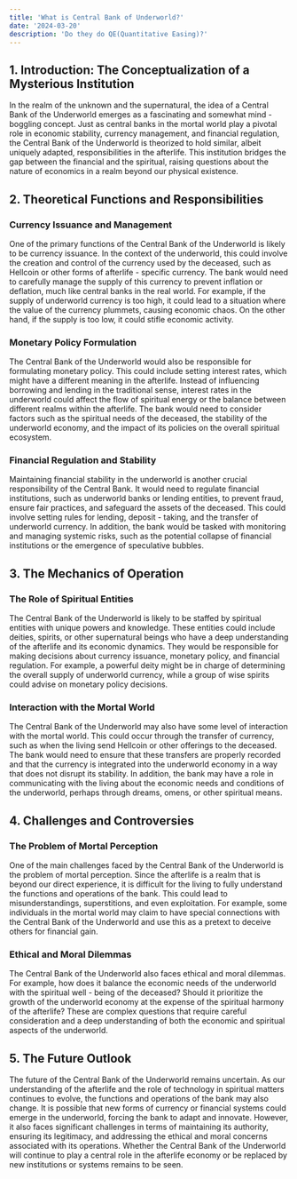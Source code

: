 ```yaml
---
title: 'What is Central Bank of Underworld?'
date: '2024-03-20'
description: 'Do they do QE(Quantitative Easing)?'
---
```


## 1. Introduction: The Conceptualization of a Mysterious Institution

In the realm of the unknown and the supernatural, the idea of a Central Bank of the Underworld emerges as a fascinating and somewhat mind - boggling concept. Just as central banks in the mortal world play a pivotal role in economic stability, currency management, and financial regulation, the Central Bank of the Underworld is theorized to hold similar, albeit uniquely adapted, responsibilities in the afterlife. This institution bridges the gap between the financial and the spiritual, raising questions about the nature of economics in a realm beyond our physical existence.

## 2. Theoretical Functions and Responsibilities

### Currency Issuance and Management

One of the primary functions of the Central Bank of the Underworld is likely to be currency issuance. In the context of the underworld, this could involve the creation and control of the currency used by the deceased, such as Hellcoin or other forms of afterlife - specific currency. The bank would need to carefully manage the supply of this currency to prevent inflation or deflation, much like central banks in the real world. For example, if the supply of underworld currency is too high, it could lead to a situation where the value of the currency plummets, causing economic chaos. On the other hand, if the supply is too low, it could stifle economic activity.

### Monetary Policy Formulation

The Central Bank of the Underworld would also be responsible for formulating monetary policy. This could include setting interest rates, which might have a different meaning in the afterlife. Instead of influencing borrowing and lending in the traditional sense, interest rates in the underworld could affect the flow of spiritual energy or the balance between different realms within the afterlife. The bank would need to consider factors such as the spiritual needs of the deceased, the stability of the underworld economy, and the impact of its policies on the overall spiritual ecosystem.

### Financial Regulation and Stability

Maintaining financial stability in the underworld is another crucial responsibility of the Central Bank. It would need to regulate financial institutions, such as underworld banks or lending entities, to prevent fraud, ensure fair practices, and safeguard the assets of the deceased. This could involve setting rules for lending, deposit - taking, and the transfer of underworld currency. In addition, the bank would be tasked with monitoring and managing systemic risks, such as the potential collapse of financial institutions or the emergence of speculative bubbles.

## 3. The Mechanics of Operation

### The Role of Spiritual Entities

The Central Bank of the Underworld is likely to be staffed by spiritual entities with unique powers and knowledge. These entities could include deities, spirits, or other supernatural beings who have a deep understanding of the afterlife and its economic dynamics. They would be responsible for making decisions about currency issuance, monetary policy, and financial regulation. For example, a powerful deity might be in charge of determining the overall supply of underworld currency, while a group of wise spirits could advise on monetary policy decisions.

### Interaction with the Mortal World

The Central Bank of the Underworld may also have some level of interaction with the mortal world. This could occur through the transfer of currency, such as when the living send Hellcoin or other offerings to the deceased. The bank would need to ensure that these transfers are properly recorded and that the currency is integrated into the underworld economy in a way that does not disrupt its stability. In addition, the bank may have a role in communicating with the living about the economic needs and conditions of the underworld, perhaps through dreams, omens, or other spiritual means.

## 4. Challenges and Controversies

### The Problem of Mortal Perception

One of the main challenges faced by the Central Bank of the Underworld is the problem of mortal perception. Since the afterlife is a realm that is beyond our direct experience, it is difficult for the living to fully understand the functions and operations of the bank. This could lead to misunderstandings, superstitions, and even exploitation. For example, some individuals in the mortal world may claim to have special connections with the Central Bank of the Underworld and use this as a pretext to deceive others for financial gain.

### Ethical and Moral Dilemmas

The Central Bank of the Underworld also faces ethical and moral dilemmas. For example, how does it balance the economic needs of the underworld with the spiritual well - being of the deceased? Should it prioritize the growth of the underworld economy at the expense of the spiritual harmony of the afterlife? These are complex questions that require careful consideration and a deep understanding of both the economic and spiritual aspects of the underworld.

## 5. The Future Outlook

The future of the Central Bank of the Underworld remains uncertain. As our understanding of the afterlife and the role of technology in spiritual matters continues to evolve, the functions and operations of the bank may also change. It is possible that new forms of currency or financial systems could emerge in the underworld, forcing the bank to adapt and innovate. However, it also faces significant challenges in terms of maintaining its authority, ensuring its legitimacy, and addressing the ethical and moral concerns associated with its operations. Whether the Central Bank of the Underworld will continue to play a central role in the afterlife economy or be replaced by new institutions or systems remains to be seen.
